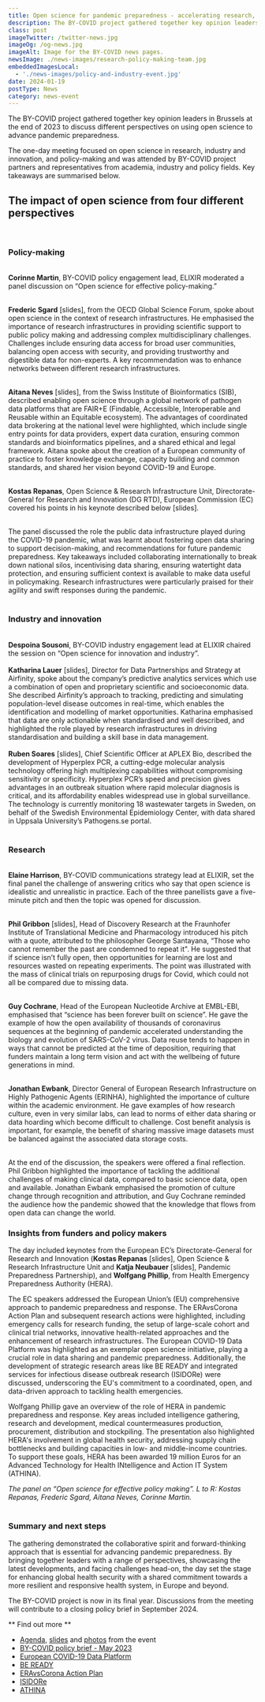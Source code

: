 ```yaml
---
title: Open science for pandemic preparedness - accelerating research, innovation and policy-making
description: The BY-COVID project gathered together key opinion leaders in Brussels at the end of 2023 to discuss different perspectives on using open science to advance pandemic preparedness.
class: post
imageTwitter: /twitter-news.jpg
imageOg: /og-news.jpg
imageAlt: Image for the BY-COVID news pages.
newsImage: ./news-images/research-policy-making-team.jpg
embeddedImagesLocal:
  - './news-images/policy-and-industry-event.jpg'
date: 2024-01-19
postType: News
category: news-event
---
```


The BY-COVID project gathered together key opinion leaders in Brussels at the end of 2023 to discuss different perspectives on using open science to advance pandemic preparedness.

The one-day meeting focused on open science in research, industry and innovation, and policy-making and was attended by BY-COVID project partners and representatives from academia, industry and policy fields. Key takeaways are summarised below.

## The impact of open science from four different perspectives 

<br />

### Policy-making

<br />
<strong>Corinne Martin</strong>, BY-COVID policy engagement lead, ELIXIR moderated a panel discussion on “Open science for effective policy-making.”<br /><br />

<strong>Frederic Sgard</strong> <Link to="https://drive.google.com/file/d/1rum46lR7g-PMb_Ur4KEL7xB0-u_1GgG2/view?usp=sharing">[slides]</Link>, from the OECD Global Science Forum, spoke about open science in the context of research infrastructures. He emphasised the importance of research infrastructures in providing scientific support to public policy making and addressing complex multidisciplinary challenges. Challenges include ensuring data access for broad user communities, balancing open access with security, and providing trustworthy and digestible data for non-experts.  A key recommendation was to enhance networks between different research infrastructures.<br /><br />

<strong>Aitana Neves</strong> <Link to="https://drive.google.com/file/d/1sd8drkAlmjvJymS583l_isez_SIOT_tZ/view?usp=share_link">[slides]</Link>, from the Swiss Institute of Bioinformatics (SIB), described enabling open science through a global network of pathogen data platforms that are FAIR+E (Findable, Accessible, Interoperable and Reusable within an Equitable ecosystem). The advantages of coordinated data brokering at the national level were highlighted, which include single entry points for data providers, expert data curation, ensuring common standards and bioinformatics pipelines, and a shared ethical and legal framework. Aitana spoke about the creation of a European community of practice to foster knowledge exchange, capacity building and common standards, and shared her vision beyond COVID-19 and Europe. <br /><br />

<strong>Kostas Repanas</strong>, Open Science & Research Infrastructure Unit, Directorate-General for Research and Innovation (DG RTD), European Commission (EC) covered his points in his keynote described below <Link to="https://drive.google.com/file/d/1WQJZS4P3oR0kbvfSkaM_6m50FarOEnE4/view?usp=sharing">[slides]</Link>.<br /><br />

The panel discussed the role the public data infrastructure played during the COVID-19 pandemic, what was learnt about fostering open data sharing to support decision-making, and recommendations for future pandemic preparedness.  Key takeaways included collaborating internationally to break down national silos, incentivising data sharing, ensuring watertight data protection, and ensuring sufficient context is available to make data useful in policymaking. Research infrastructures were particularly praised for their agility and swift responses during the pandemic.<br /><br />


### Industry and innovation

<br />
<strong>Despoina Sousoni</strong>, BY-COVID industry engagement lead at ELIXIR chaired the session on “Open science for innovation and industry”.
<br /><br />
<strong>Katharina Lauer</strong> <Link to="https://drive.google.com/file/d/1HDu7RCoffCXj_Sf0ms84uanLUJl3NCqD/view?usp=sharing">[slides]</Link>, Director for Data Partnerships and Strategy at Airfinity, spoke about the company’s predictive analytics services which use a combination of open and proprietary scientific and socioeconomic data. She described Airfinity’s approach to tracking, predicting and simulating population-level disease outcomes in real-time, which enables the identification and modelling of market opportunities.  Katharina emphasised that data are only actionable when standardised and well described, and highlighted the role played by research infrastructures in driving standardisation and building a skill base in data management.
<br /><br />
<strong>Ruben Soares</strong> <Link to="https://drive.google.com/file/d/1yLnJ-_twMZc3wDic97cK_TBtli7T1Eah/view?usp=sharing">[slides]</Link>, Chief Scientific Officer at APLEX Bio, described the development of Hyperplex PCR, a cutting-edge molecular analysis technology offering high multiplexing capabilities without compromising sensitivity or specificity. Hyperplex PCR’s speed and precision gives advantages in an outbreak situation where rapid molecular diagnosis is critical, and its affordability enables widespread use in global surveillance. The technology is currently monitoring 18 wastewater targets in Sweden, on behalf of the Swedish Environmental Epidemiology Center, with data shared in Uppsala University’s Pathogens.se portal.<br /><br />


### Research

<br />
<strong>Elaine Harrison</strong>, BY-COVID communications strategy lead at ELIXIR, set the final panel the challenge of answering critics who say that open science is idealistic and unrealistic in practice. Each of the three panellists gave a five-minute pitch and then the topic was opened for discussion.<br /><br />

<strong>Phil Gribbon</strong> <Link to="https://drive.google.com/file/d/1PFDJMXeKONqt0s3BktBX8Go6iYLSnR2m/view?usp=sharing">[slides]</Link>, Head of Discovery Research at the Fraunhofer Institute of Translational Medicine and Pharmacology introduced his pitch with a quote, attributed to the philosopher George Santayana, “Those who cannot remember the past are condemned to repeat it". He suggested that if science isn’t fully open, then opportunities for learning are lost and resources wasted on repeating experiments. The point was illustrated with the mass of clinical trials on repurposing drugs for Covid, which could not all be compared due to missing data.<br /><br />

<strong>Guy Cochrane</strong>, Head of the European Nucleotide Archive at EMBL-EBI, emphasised that “science has been forever built on science”. He gave the example of how the open availability of thousands of coronavirus sequences at the beginning of pandemic accelerated understanding the biology and evolution of SARS-CoV-2 virus. Data reuse tends to happen in ways that cannot be predicted at the time of deposition, requiring that funders maintain a long term vision and act with the wellbeing of future generations in mind. <br /><br />

<strong>Jonathan Ewbank</strong>, Director General of European Research Infrastructure on Highly Pathogenic Agents (ERINHA), highlighted the importance of culture within the academic environment. He gave examples of how research culture, even in very similar labs, can lead to norms of either data sharing or data hoarding which become difficult to challenge. Cost benefit analysis is important, for example, the benefit of sharing massive image datasets must be balanced against the associated data storage costs.<br /><br />

At the end of the discussion, the speakers were offered a final reflection. Phil Gribbon highlighted the importance of tackling the additional challenges of making clinical data, compared to basic science data, open and available. Jonathan Ewbank emphasised the promotion of culture change through recognition and attribution, and Guy Cochrane reminded the audience how the pandemic showed that the knowledge that flows from open data can change the world.

### Insights from funders and policy makers

The day included keynotes from the European EC’s Directorate-General for Research and Innovation (<strong>Kostas Repanas</strong> <Link to="https://drive.google.com/file/d/1WQJZS4P3oR0kbvfSkaM_6m50FarOEnE4/view?usp=sharing">[slides]</Link>, Open Science & Research Infrastructure Unit and <strong>Katja Neubauer</strong> <Link to="https://drive.google.com/file/d/1PhXb6leyrBk6pXsIuqzLX3sqb2xSBiPw/view?usp=sharing">[slides]</Link>, Pandemic Preparedness Partnership), and <strong>Wolfgang Phillip</strong>, from Health Emergency Preparedness Authority (HERA). 

The EC speakers addressed the European Union’s (EU) comprehensive approach to pandemic preparedness and response. The ERAvsCorona Action Plan and subsequent research actions were highlighted, including emergency calls for research funding, the setup of large-scale cohort and clinical trial networks, innovative health-related approaches and the enhancement of research infrastructures. The European COVID-19 Data Platform was highlighted as an exemplar open science initiative, playing a crucial role in data sharing and pandemic preparedness. Additionally, the development of strategic research areas like BE READY and integrated services for infectious disease outbreak research (ISIDORe) were discussed, underscoring the EU's commitment to a coordinated, open, and data-driven approach to tackling health emergencies.

Wolfgang Phillip gave an overview of the role of HERA in pandemic preparedness and response. Key areas included intelligence gathering, research and development, medical countermeasures production, procurement, distribution and stockpiling. The presentation also highlighted HERA's involvement in global health security, addressing supply chain bottlenecks and building capacities in low- and middle-income countries. To support these goals, HERA has been awarded 19 million Euros for an Advanced Technology for Health INtelligence and Action IT System (ATHINA).


<GatsbyImage alt='BY-COVID data indexing system' image={getImage(props.localImages[0])} />

<i>The panel on “Open science for effective policy making”. L to R: Kostas Repanas, Frederic Sgard, Aitana Neves, Corinne Martin.</i><br /><br />


### Summary and next steps

The gathering demonstrated the collaborative spirit and forward-thinking approach that is essential for advancing pandemic preparedness. By bringing together leaders with a range of perspectives, showcasing the latest developments, and facing challenges head-on, the day set the stage for enhancing global health security with a shared commitment towards a more resilient and responsive health system, in Europe and beyond.

The BY-COVID project is now in its final year. Discussions from the meeting will contribute to a closing policy brief in September 2024.


** Find out more **

* [Agenda](https://drive.google.com/file/d/1QxKsKTSg54DIRx-X-CAJoy2-yM0bRTvP/view), [slides](https://drive.google.com/drive/folders/1eG1sjE9-E03VXAuF24kRW3uK3nw5SDv9) and [photos](https://www.flickr.com/photos/elixir-europe/albums/72177720313373710) from the event
* [BY-COVID policy brief - May 2023](https://by-covid.org/news/bycovid-policy-brief/)
* [European COVID-19 Data Platform](https://www.covid19dataportal.org/the-european-covid-19-data-platform)
* [BE READY](http://beready4pandemics.eu/about)
* [ERAvsCorona Action Plan](https://research-and-innovation.ec.europa.eu/system/files/2020-04/ec_rtd_era-vs-corona.pdf)
* [ISIDORe](https://isidore-project.eu/)
* [ATHINA](https://hadea.ec.europa.eu/news/contract-signed-under-eu4health-create-advanced-technology-health-intelligence-and-action-it-system-2023-12-20_en)

